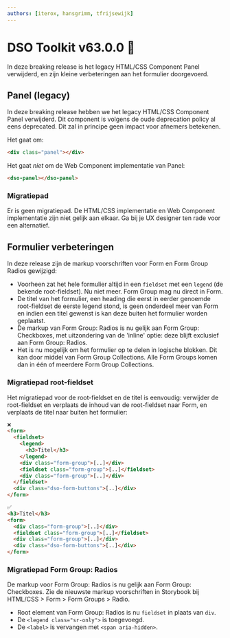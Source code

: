 ```yaml
---
authors: [iterox, hansgrimm, tfrijsewijk]
---
```


# DSO Toolkit v63.0.0 🎸

In deze breaking release is het legacy HTML/CSS Component Panel verwijderd, en zijn kleine verbeteringen aan het formulier doorgevoerd.

## Panel (legacy)

In deze breaking release hebben we het legacy HTML/CSS Component Panel verwijderd. Dit component is volgens de oude deprecation policy al eens deprecated. Dit zal in principe geen impact voor afnemers betekenen.

Het gaat om:

```html
<div class="panel"></div>
```

Het gaat _niet_ om de Web Component implementatie van Panel:

```html
<dso-panel></dso-panel>
```

### Migratiepad

Er is geen migratiepad. De HTML/CSS implementatie en Web Component implementatie zijn niet gelijk aan elkaar. Ga bij je UX designer ten rade voor een alternatief.

## Formulier verbeteringen

In deze release zijn de markup voorschriften voor Form en Form Group Radios gewijzigd:

- Voorheen zat het hele formulier altijd in een `fieldset` met een `legend` (de bekende root-fieldset). Nu niet meer. Form Group mag nu direct in Form.
- De titel van het formulier, een heading die eerst in eerder genoemde root-fieldset de eerste legend stond, is geen onderdeel meer van Form en indien een titel gewenst is kan deze buiten het formulier worden geplaatst.
- De markup van Form Group: Radios is nu gelijk aan Form Group: Checkboxes, met uitzondering van de 'inline' optie: deze blijft exclusief aan Form Group: Radios.
- Het is nu mogelijk om het formulier op te delen in logische blokken. Dit kan door middel van Form Group Collections. Alle Form Groups komen dan in één of meerdere Form Group Collections.

### Migratiepad root-fieldset

Het migratiepad voor de root-fieldset en de titel is eenvoudig: verwijder de root-fieldset en verplaats de inhoud van de root-fieldset naar Form, en verplaats de titel naar buiten het formulier:

```html
❌
<form>
  <fieldset>
    <legend>
      <h3>Titel</h3>
    </legend>
    <div class="form-group">[..]</div>
    <fieldset class="form-group">[..]</fieldset>
    <div class="form-group">[..]</div>
  </fieldset>
  <div class="dso-form-buttons">[..]</div>
</form>

✅
<h3>Titel</h3>
<form>
  <div class="form-group">[..]</div>
  <fieldset class="form-group">[..]</fieldset>
  <div class="form-group">[..]</div>
  <div class="dso-form-buttons">[..]</div>
</form>
```

### Migratiepad Form Group: Radios

De markup voor Form Group: Radios is nu gelijk aan Form Group: Checkboxes. Zie de nieuwste markup voorschriften in Storybook bij HTML/CSS > Form > Form Groups > Radio.

- Root element van Form Group: Radios is nu `fieldset` in plaats van `div`.
- De `<legend class="sr-only">` is toegevoegd.
- De `<label>` is vervangen met `<span aria-hidden>`.
